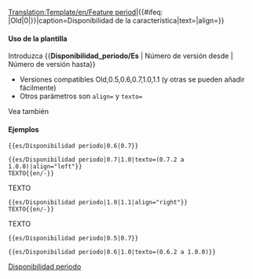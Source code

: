 <noinclude>[[Translation:Template/en/Feature period]]</noinclude><noinclude></noinclude><includeonly>{{en/VersionBox|{{#ifeq: {{{1|}}}|Old|0|{{{1|}}}}}|{{#ifeq: {{{2|}}}|Old|0|{{{2|}}}}}|caption=Disponibilidad de la característica|text={{{texto|}}}|align={{{align|center}}}}}</includeonly><noinclude>

====Uso de la plantilla====
Introduzca <nowiki>{{</nowiki>'''Disponibilidad_periodo/Es'''<nowiki> | Número de versión desde | Número de versión hasta}}</nowiki>
*Versiones compatibles Old,0.5,0.6,0.7,1.0,1.1 (y otras se pueden añadir fácilmente)
*Otros parámetros son <code>align=</code> y <code>texto=</code>
Vea también {{en/s|Disponibilidad/Es}}

====Ejemplos====
<pre>{{es/Disponibilidad periodo|0.6|0.7}}</pre>
{{es/Disponibilidad periodo|0.6|0.7}}
<pre>{{es/Disponibilidad periodo|0.7|1.0|texto=(0.7.2 a 1.0.0)|align="left"}}
TEXTO{{en/-}}</pre>
{{es/Disponibilidad periodo|0.7|1.0|texto=(0.7.2 a 1.0.0)|align="left"}}
TEXTO{{en/-}}
<pre>{{es/Disponibilidad periodo|1.0|1.1|align="right"}}
TEXTO{{en/-}}</pre>
{{es/Disponibilidad periodo|1.0|1.1|align="right"}}
TEXTO{{en/-}}
<pre>{{es/Disponibilidad periodo|0.5|0.7}}</pre>
{{es/Disponibilidad periodo|0.5|0.7}}
<pre>{{es/Disponibilidad periodo|0.6|1.0|texto=(0.6.2 a 1.0.0)}}</pre>
{{es/Disponibilidad periodo|0.6|1.0|texto=(0.6.2 a 1.0.0)}}

[[Category:es/Plantillas|Disponibilidad periodo]]
</noinclude>